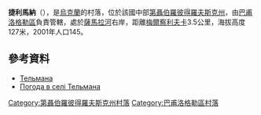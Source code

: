 {{coord|48|28|11|N|36|12|12|E|scale:30000_region:UA|display=title}}

'''捷利馬納'''（{{lang-uk|Шахтарське}}），是[[烏克蘭|烏克蘭]]的村落，位於該國中部[[第聶伯羅彼得羅夫斯克州|第聶伯羅彼得羅夫斯克州]]，由[[巴甫洛格勒區|巴甫洛格勒區]]負責管轄，處於[[薩馬拉河_(第聶伯河支流)|薩馬拉河]]右岸，距離[[梅爾察利夫卡|梅爾察利夫卡]]3.5公里，海拔高度127米，2001年人口145。

==參考資料==
* [http://gska2.rada.gov.ua/pls/z7502/A005?rdat1=06.12.2007&rf7571=5907 Тельмана]{{dead link|date=2018年3月 |bot=InternetArchiveBot |fix-attempted=yes }}
* [http://weather.in.ua/ua/dnepropetrovskaja/25925 Погода в селі Тельмана] {{Wayback|url=http://weather.in.ua/ua/dnepropetrovskaja/25925 |date=20161109222442 }}

{{DEFAULTSORT:Шахтарське}}
[[Category:第聶伯羅彼得羅夫斯克州村落|Category:第聶伯羅彼得羅夫斯克州村落]]
[[Category:巴甫洛格勒區村落|Category:巴甫洛格勒區村落]]


{{Dnipropetrovsk-geo-stub}}